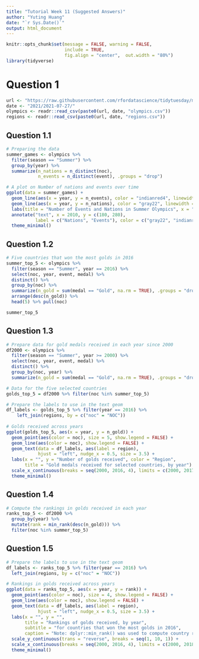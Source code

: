 ```yaml
---
title: "Tutorial Week 11 (Suggested Answers)"
author: "Yuting Huang"
date: "`r Sys.Date()`"
output: html_document
---
```


```r
knitr::opts_chunk$set(message = FALSE, warning = FALSE, 
                      include = TRUE,
                      fig.align = "center",  out.width = "80%")
library(tidyverse)
```

# Question 1

```r
url <- "https://raw.githubusercontent.com/rfordatascience/tidytuesday/master/data/"
date <- "2021/2021-07-27/"
olympics <- readr::read_csv(paste0(url, date, "olympics.csv"))
regions <- readr::read_csv(paste0(url, date, "regions.csv"))
```

## Question 1.1

```r
# Preparing the data
summer_games <- olympics %>%
  filter(season == "Summer") %>%
  group_by(year) %>%
  summarize(n_nations = n_distinct(noc),
            n_events = n_distinct(event), .groups = "drop")

# A plot on Number of nations and events over time
ggplot(data = summer_games) +
  geom_line(aes(x = year, y = n_events), color = "indianred4", linewidth = 1.5) +
  geom_line(aes(x = year, y = n_nations), color = "gray22", linewidth = 1.5) +
  labs(title = "Number of Events and Nations in Summer Olympics", x = "", y = "") +
  annotate("text", x = 2010, y = c(180, 280), 
           label = c("Nations", "Events"), color = c("gray22", "indianred4")) +
  theme_minimal()
```

## Question 1.2

```r
# Five countries that won the most golds in 2016
summer_top_5 <- olympics %>%
  filter(season == "Summer", year == 2016) %>%
  select(noc, year, event, medal) %>% 
  distinct() %>%
  group_by(noc) %>%
  summarize(n_gold = sum(medal == "Gold", na.rm = TRUE), .groups = "drop") %>%
  arrange(desc(n_gold)) %>%
  head(5) %>% pull(noc)
```

```r
summer_top_5
```

## Question 1.3

```r
# Prepare data for gold medals received in each year since 2000
df2000 <- olympics %>% 
  filter(season == "Summer", year >= 2000) %>%
  select(noc, year, event, medal) %>% 
  distinct() %>%
  group_by(noc, year) %>%
  summarize(n_gold = sum(medal == "Gold", na.rm = TRUE), .groups = "drop") 

# Data for the five selected countries
golds_top_5 = df2000 %>% filter(noc %in% summer_top_5)

# Prepare the labels to use in the text geom
df_labels <- golds_top_5 %>% filter(year == 2016) %>%
    left_join(regions, by = c("noc" = "NOC"))
  
# Golds received across years
ggplot(golds_top_5, aes(x = year, y = n_gold)) +
  geom_point(aes(color = noc), size = 5, show.legend = FALSE) +
  geom_line(aes(color = noc), show.legend = FALSE) +
  geom_text(data = df_labels, aes(label = region),
            hjust = "left", nudge_x = 0.5, size = 3.5) +
  labs(x = "", y = "Number of golds received", color = "Region",
       title = "Gold medals received for selected countries, by year") +
  scale_x_continuous(breaks = seq(2000, 2016, 4), limits = c(2000, 2017.5)) +
  theme_minimal()
```

## Question 1.4

```r
# Compute the rankings in golds received in each year
ranks_top_5 <- df2000 %>%
  group_by(year) %>%
  mutate(rank = min_rank(desc(n_gold))) %>%
  filter(noc %in% summer_top_5)  
```

## Question 1.5

```r
# Prepare the labels to use in the text geom
df_labels <- ranks_top_5 %>% filter(year == 2016) %>%
  left_join(regions, by = c("noc" = "NOC")) 

# Rankings in golds received across years
ggplot(data = ranks_top_5, aes(x = year, y = rank)) +
  geom_point(aes(color = noc), size = 4, show.legend = FALSE) +
  geom_line(aes(color = noc), show.legend = FALSE) +
  geom_text(data = df_labels, aes(label = region),
            hjust = "left", nudge_x = 0.5, size = 3.5) +
  labs(x = "", y = "",
       title = "Rankings of golds received, by year",
       subtitle = "for countries that won the most golds in 2016",
       caption = "Note: dplyr::min_rank() was used to compute country rankings") +
  scale_y_continuous(trans = "reverse", breaks = seq(1, 10, 1)) +
  scale_x_continuous(breaks = seq(2000, 2016, 4), limits = c(2000, 2018)) +
  theme_minimal()
```


